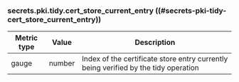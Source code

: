 ### secrets.pki.tidy.cert_store_current_entry ((#secrets-pki-tidy-cert_store_current_entry))

Metric type | Value   | Description
----------- | ------- | -----------
gauge       | number  | Index of the certificate store entry currently being verified by the tidy operation